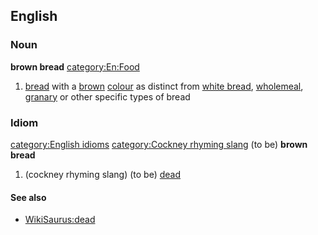 ==English==
===Noun===
'''brown bread'''
[[category:En:Food]]
#[[bread]] with a [[brown]] [[colour]] as distinct from [[white bread]], [[wholemeal]], [[granary]] or other specific types of bread

===Idiom===
[[category:English idioms]]
[[category:Cockney rhyming slang]]
(to be) '''brown bread'''
#(cockney rhyming slang) (to be) [[dead]]

==== See also ====
* [[WikiSaurus:dead]]